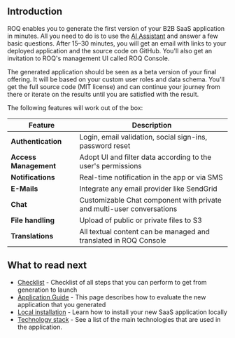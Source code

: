 
## Introduction

ROQ enables you to generate the first version of your B2B SaaS application in minutes. All you need to do is to
use the [AI Assistant](https://app.roq.ai/) and answer a few basic questions. After 15–30 minutes, you will get an email
with links to your deployed application and the source code on GitHub. You'll also get an invitation to ROQ's management
UI called ROQ Console.

The generated application should be seen as a beta version of your final offering. It will be based on your custom user
roles and data schema. You'll get the full source code (MIT license) and can continue your journey from there or 
iterate on the results until you are satisfied with the result.

[//]: # (TODO show pictures)

The following features will work out of the box:

| Feature               | Description                                                           |
|-----------------------|-----------------------------------------------------------------------|
| **Authentication**    | Login, email validation, social sign-ins, password reset              | 
| **Access Management** | Adopt UI and filter data according to the user's permissions           |
| **Notifications**     | Real-time notification in the app or via SMS                          |
| **E-Mails**           | Integrate any email provider like SendGrid                            | 
| **Chat**              | Customizable Chat component with private and multi-user conversations | 
| **File handling**     | Upload of public or private files to S3                               | 
| **Translations**      | All textual content can be managed and translated in ROQ Console      | 

## What to read next

* [Checklist](/getting-started) - Checklist of all steps that you can perform to get from generation to launch
* [Application Guide](/getting-started/app-guide) - This page describes how to evaluate the new application that you generated
* [Local installation](/getting-started/installation) - Learn how to install your new SaaS application locally 
* [Technology stack](/getting-started/technology-stack) - See a list of the main technologies that are used in the 
  application.

[//]: # ()

[//]: # (ROQ provides fundamental features that every web application needs, like user & access management, file handling, and)

[//]: # (notifications. It enables teams to focus on their unique features instead of building the basic functionalities)

[//]: # (repeatedly.)

[//]: # ()

[//]: # (Usually a feature consits of different elements:)

[//]: # ()

[//]: # (- When using a ROQ feature, you can use our **React UI Components** and drag these into your app. You can adjust the)

[//]: # (  styling)

[//]: # (  and options to your needs, so it looks like a seamless experience to your users.)

[//]: # (- Behind the scenes, the UI components use out **GraphQL APIs** &#40;or socket connection for Chat&#41;. With the APIs you can)

[//]: # (  trigger commands)

[//]: # (  &#40;e.g. sending a notification&#41;, seamlessly integrate data into your own app &#40;e.g. for user management&#41;, or even build)

[//]: # (  your own UI)

[//]: # (  components.)

[//]: # (- You can configure the behavior and business logic, as well as connect external tools and integrations, by using **ROQ)

[//]: # (  Console**)

[//]: # (- Behind the scenes, **ROQ Platform** is our own application contains all business logic, persistance layer etc.)

[//]: # ()

[//]: # (For security reasons, only our authentication feature ROQ Auth works differently: You can completely style it in ROQ)

[//]: # (Console and it)

[//]: # (is operated by us.)

[//]: # ()

[//]: # (Ready to go? The best way to start is to check out the [Installation Guides]&#40;/getting-started&#41;.)

[//]: # ()

[//]: # (<Callout type="warning" emoji="🦸">)

[//]: # (Once you're ready to go and want to move forward, but feel like it does not move forward as quickly as you wish, something is wrong.)

[//]: # (Then please head over to our [Community Slack]&#40;https://join.slack.com/t/roq-community/shared_invite/zt-1ly20yqpg-K03kNGxN1C7G1C0rr3TlSQ&#41; and get)

[//]: # (instant responses from our engineers. )

[//]: # (</Callout>)

[//]: # ()

[//]: # ({/* ROQ is based on the observation that most modern SaaS applications have the same main features. Although these)

[//]: # (commodities alone won't make you unique, users still expect them, so you should offer them early. The challenge is that)

[//]: # (these commodities are hard to implement and could easily waste your time and engineering capacity. */})

[//]: # ()

[//]: # ({/*)

[//]: # ()

[//]: # (## How does ROQ work?)

[//]: # ()

[//]: # (ROQ consists of two main parts: **Functional UI Components** and a **Headless ROQ Platform**)

[//]: # ()

[//]: # (### Functional UI Components)

[//]: # ()

[//]: # (ROQ provides a set of **fully-functional and highly customizable UI components** that you can easily integrate into your)

[//]: # (application.)

[//]: # ()

[//]: # (### Headless ROQ Platform)

[//]: # ()

[//]: # (ROQ Platform represents the backend for the UI components. In addition, ROQ Platform provides)

[//]: # (GraphQL APIs that you can leverage to build your custom logic.)

[//]: # ()

[//]: # (*/})

[//]: # ()
